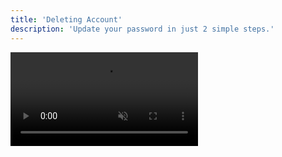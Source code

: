 ```yaml
---
title: 'Deleting Account'
description: 'Update your password in just 2 simple steps.'
---
```


<video autoplay muted loop playsinline className="w-full aspect-video" src="/videos/guides_opensecurity.mp4" />
To delete your Inboundly account, go to the Settings tab and select "Security" from the sidebar. From there, click "Delete Account" and follow the instructions.

<Warning>If you delete your account, you will permanently delete all the data associated with your account.</Warning>

Deleting your account does not affect your billing plan. If you wish to cancel Inboundly completely, unsubscribe before deleting your account.

## Need Help?

If you encounter any difficulties, please reach out to support@inboundly.bolddesk.com for assistance.